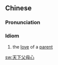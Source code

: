 ==Chinese==
{{zh-forms|type=221}}

===Pronunciation===
{{zh-pron
|m=tiānxià fùmǔ xīn
|c=tin1 haa6 fu6 mou5 sam1
|cat=id
}}

===Idiom===
{{zh-idiom}}

# the [[love]] of a [[parent]]

[[sw:天下父母心]]